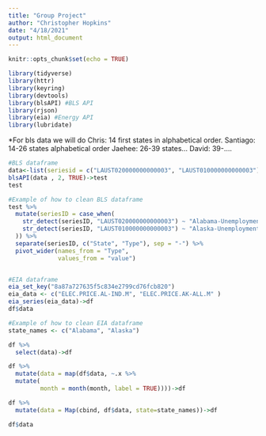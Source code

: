 ```yaml
---
title: "Group Project"
author: "Christopher Hopkins"
date: "4/18/2021"
output: html_document
---
```


```r
knitr::opts_chunk$set(echo = TRUE)
```

```r
library(tidyverse)
library(httr)
library(keyring)
library(devtools)
library(blsAPI) #BLS API
library(rjson)
library(eia) #Energy API
library(lubridate)
```
*For bls data we will do 
Chris: 14 first states in alphabetical order.
Santiago: 14-26 states alphabetical order
Jaehee: 26-39 states...
David: 39-.... 


```r
#BLS dataframe
data<-list(seriesid = c("LAUST020000000000003", "LAUST010000000000003"))
blsAPI(data , 2, TRUE)->test
test

#Example of how to clean BLS dataframe
test %>% 
  mutate(seriesID = case_when(
    str_detect(seriesID, "LAUST020000000000003") ~ "Alabama-Unemployment",
    str_detect(seriesID, "LAUST010000000000003") ~ "Alaska-Unemployment"
  )) %>% 
  separate(seriesID, c("State", "Type"), sep = "-") %>% 
  pivot_wider(names_from = "Type",
              values_from = "value")


#EIA dataframe 
eia_set_key("8a87a727635f5c834e2799cd76fcb820")
eia_data <- c("ELEC.PRICE.AL-IND.M", "ELEC.PRICE.AK-ALL.M" )
eia_series(eia_data)->df
df$data

#Example of how to clean EIA dataframe
state_names <- c("Alabama", "Alaska")

df %>% 
  select(data)->df

df %>% 
  mutate(data = map(df$data, ~.x %>% 
  mutate(
         month = month(month, label = TRUE))))->df

df %>% 
  mutate(data = Map(cbind, df$data, state=state_names))->df

df$data

```

